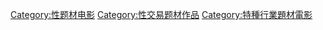 [[Category:性题材电影|Category:性题材电影]]
[[Category:性交易题材作品|Category:性交易题材作品]]
[[Category:特種行業題材電影|Category:特種行業題材電影]]